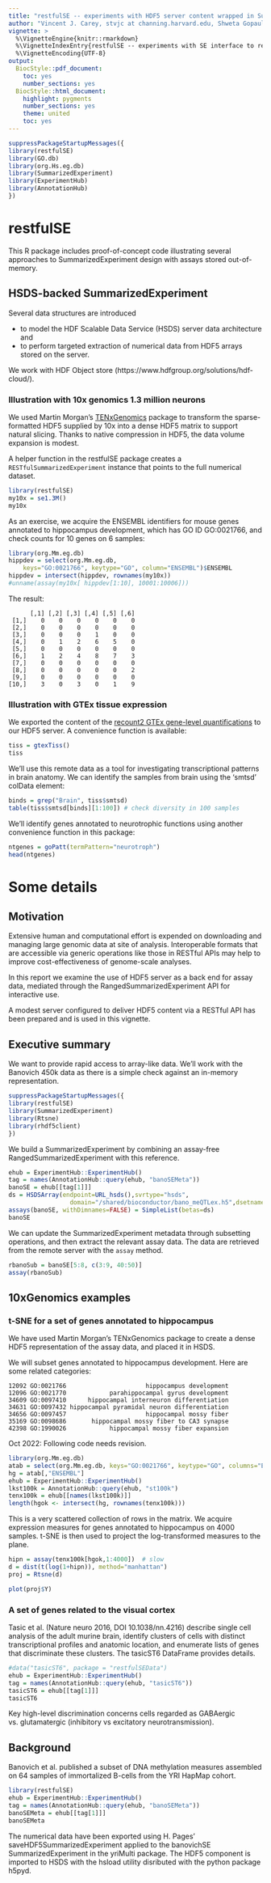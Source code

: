 ```yaml
---
title: "restfulSE -- experiments with HDF5 server content wrapped in SummarizedExperiment"
author: "Vincent J. Carey, stvjc at channing.harvard.edu, Shweta Gopaulakrishnan, reshg at channing.harvard.edu, includes contributions from S. Pollack"
vignette: >
  %\VignetteEngine{knitr::rmarkdown}
  %\VignetteIndexEntry{restfulSE -- experiments with SE interface to remote HDF5}
  %\VignetteEncoding{UTF-8}
output:
  BiocStyle::pdf_document:
    toc: yes
    number_sections: yes
  BiocStyle::html_document:
    highlight: pygments
    number_sections: yes
    theme: united
    toc: yes
---
```

```r
suppressPackageStartupMessages({
library(restfulSE)
library(GO.db)
library(org.Hs.eg.db)
library(SummarizedExperiment)
library(ExperimentHub)
library(AnnotationHub)
})
```

# restfulSE

This R package includes proof-of-concept code illustrating several approaches to SummarizedExperiment design with
assays stored out-of-memory.

## HSDS-backed SummarizedExperiment

Several data structures are introduced 

- to model the HDF Scalable Data Service (HSDS) server data architecture and 
- to perform targeted extraction of numerical data from HDF5 arrays stored on the server. 

We work with HDF Object store (https://www.hdfgroup.org/solutions/hdf-cloud/). 

### Illustration with 10x genomics 1.3 million neurons

We used Martin Morgan's [TENxGenomics](https://github.com/mtmorgan/TENxGenomics) package to transform the sparse-formatted HDF5 supplied by 10x into a
dense HDF5 matrix to support natural slicing.  Thanks to native compression
in HDF5, the data volume expansion is modest.

A helper function in the restfulSE package creates a `RESTfulSummarizedExperiment` instance that points to the full numerical dataset.
```r
library(restfulSE)
my10x = se1.3M()
my10x
```

As an exercise, we acquire the ENSEMBL identifiers for mouse genes annotated to
hippocampus development, which has GO ID GO:0021766, and check counts
for 10 genes on 6 samples:
```r
library(org.Mm.eg.db)
hippdev = select(org.Mm.eg.db, 
    keys="GO:0021766", keytype="GO", column="ENSEMBL")$ENSEMBL
hippdev = intersect(hippdev, rownames(my10x))
#unname(assay(my10x[ hippdev[1:10], 10001:10006]))
```
The result:
```
      [,1] [,2] [,3] [,4] [,5] [,6]
 [1,]    0    0    0    0    0    0
 [2,]    0    0    0    0    0    0
 [3,]    0    0    0    1    0    0
 [4,]    0    1    2    6    5    0
 [5,]    0    0    0    0    0    0
 [6,]    1    2    4    8    7    3
 [7,]    0    0    0    0    0    0
 [8,]    0    0    0    0    0    2
 [9,]    0    0    0    0    0    0
[10,]    3    0    3    0    1    9
```

### Illustration with GTEx tissue expression

We exported the content of the [recount2 GTEx
gene-level quantifications](http://duffel.rail.bio/recount/SRP012682/rse_gene.Rdata) to our HDF5 server.  A convenience function is
available:
```r
tiss = gtexTiss()
tiss
```

We'll use this remote data as a tool
for investigating transcriptional patterns in brain anatomy.
We can identify the samples from brain using the 'smtsd'
colData element:

```r
binds = grep("Brain", tiss$smtsd)
table(tiss$smtsd[binds][1:100]) # check diversity in 100 samples
```

We'll identify genes annotated to neurotrophic functions
using another convenience function in this package:
```r
ntgenes = goPatt(termPattern="neurotroph")
head(ntgenes)
```



# Some details

## Motivation

Extensive human and computational effort is expended on
downloading and managing large genomic data at site of analysis.
Interoperable formats that are accessible via generic operations
like those in RESTful APIs may help to improve cost-effectiveness
of genome-scale analyses.

In this report we examine the use of HDF5 server as a back end
for assay data, mediated through the RangedSummarizedExperiment API
for interactive use.

A modest server configured to deliver HDF5 content via a
RESTful API has been prepared and is used in this vignette.

## Executive summary

We want to provide rapid access to array-like data.  We'll work
with the Banovich 450k data as there is a simple check against
an in-memory representation.

```r
suppressPackageStartupMessages({
library(restfulSE)
library(SummarizedExperiment)
library(Rtsne)
library(rhdf5client)
})
```

We build a SummarizedExperiment by combining an assay-free
RangedSummarizedExperiment with this reference.
```r
ehub = ExperimentHub::ExperimentHub()
tag = names(AnnotationHub::query(ehub, "banoSEMeta"))
banoSE = ehub[[tag[1]]]
ds = HSDSArray(endpoint=URL_hsds(),svrtype="hsds",
                 domain="/shared/bioconductor/bano_meQTLex.h5",dsetname="/assay001")
assays(banoSE, withDimnames=FALSE) = SimpleList(betas=ds)
banoSE
```

We can update the SummarizedExperiment metadata 
through subsetting operations, and then extract the relevant
assay data.  The data are retrieved from the remote server
with the `assay` method.
```r
rbanoSub = banoSE[5:8, c(3:9, 40:50)] 
assay(rbanoSub) 
```

## 10xGenomics examples

### t-SNE for a set of genes annotated to hippocampus

We have used Martin Morgan's TENxGenomics package
to create a dense HDF5 representation of the 
assay data, and placed it in HSDS.

We will subset genes annotated to hippocampus development.
Here are some related categories:

```
12092 GO:0021766                      hippocampus development
12096 GO:0021770            parahippocampal gyrus development
34609 GO:0097410      hippocampal interneuron differentiation
34631 GO:0097432 hippocampal pyramidal neuron differentiation
34656 GO:0097457                      hippocampal mossy fiber
35169 GO:0098686       hippocampal mossy fiber to CA3 synapse
42398 GO:1990026            hippocampal mossy fiber expansion
```


Oct 2022: Following code needs revision.
```r
library(org.Mm.eg.db)
atab = select(org.Mm.eg.db, keys="GO:0021766", keytype="GO", columns="ENSEMBL")
hg = atab[,"ENSEMBL"]
ehub = ExperimentHub::ExperimentHub()
lkst100k = AnnotationHub::query(ehub, "st100k")
tenx100k = ehub[[names(lkst100k)]]
length(hgok <- intersect(hg, rownames(tenx100k)))
```

This is a very scattered collection of rows in the matrix.  We
acquire expression measures for genes annotated to
hippocampus on 4000 samples.  t-SNE is then used to project
the log-transformed measures to the plane.

```r
hipn = assay(tenx100k[hgok,1:4000])  # slow
d = dist(t(log(1+hipn)), method="manhattan")
proj = Rtsne(d)
```
```r
plot(proj$Y)
```

### A set of genes related to the visual cortex

Tasic et al. (Nature neuro 2016, DOI 10.1038/nn.4216)
describe single cell analysis of the adult murine
brain, identify clusters of cells with distinct
transcriptional profiles and anatomic location,
and enumerate lists of genes that discriminate
these clusters.  The tasicST6 DataFrame provides
details.

```r
#data("tasicST6", package = "restfulSEData")
ehub = ExperimentHub::ExperimentHub()
tag = names(AnnotationHub::query(ehub, "tasicST6"))
tasicST6 = ehub[[tag[1]]]
tasicST6
```

Key high-level discrimination concerns cells regarded as
GABAergic vs. glutamatergic (inhibitory vs excitatory
neurotransmission).

## Background

Banovich et al. published a subset of DNA methylation measures
assembled on 64 samples of immortalized B-cells from the YRI HapMap cohort.

```r
library(restfulSE)
ehub = ExperimentHub::ExperimentHub()
tag = names(AnnotationHub::query(ehub, "banoSEMeta"))
banoSEMeta = ehub[[tag[1]]]
banoSEMeta
```

The numerical data have been exported using H. Pages' 
saveHDF5SummarizedExperiment applied to the banovichSE
SummarizedExperiment in the yriMulti package.  The HDF5
component is imported to HSDS with the hsload utility
disributed with the python package h5pyd.




